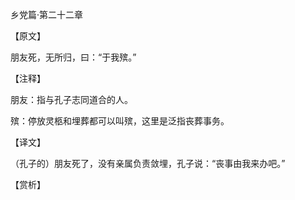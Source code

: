 

乡党篇·第二十二章

【原文】

朋友死，无所归，曰：“于我殡。”

【注释】

朋友：指与孔子志同道合的人。

殡：停放灵柩和埋葬都可以叫殡，这里是泛指丧葬事务。

【译文】

（孔子的）朋友死了，没有亲属负责敛埋，孔子说：“丧事由我来办吧。”

【赏析】

